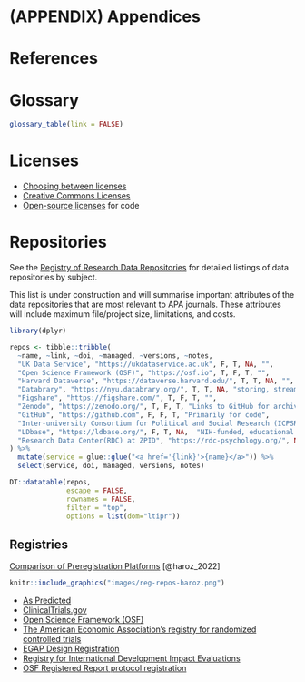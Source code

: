 # (APPENDIX) Appendices {-} 

# References {-}

<div id="refs"></div>


# Glossary

```r
glossary_table(link = FALSE)
```


# Licenses

* [Choosing between licenses](http://blog.psyarxiv.com/2018/05/14/licensing-work-psyarxiv/)
* [Creative Commons Licenses](https://creativecommons.org)
* [Open-source licenses](https://opensource.org/licenses) for code


# Repositories

See the [Registry of Research Data Repositories](https://www.re3data.org/) for detailed listings of data repositories by subject.

This list is under construction and will summarise important attributes of the data repositories that are most relevant to APA journals. These attributes will include maximum file/project size, limitations, and costs.

```r
library(dplyr)

repos <- tibble::tribble(
  ~name, ~link, ~doi, ~managed, ~versions, ~notes,
  "UK Data Service", "https://ukdataservice.ac.uk", F, T, NA, "",
  "Open Science Framework (OSF)", "https://osf.io", T, F, T, "",
  "Harvard Dataverse", "https://dataverse.harvard.edu/", T, T, NA, "",
  "Databrary", "https://nyu.databrary.org/", T, T, NA, "storing, streaming, and sharing video and audio recordings",
  "Figshare", "https://figshare.com/", T, F, T, "",
  "Zenodo", "https://zenodo.org/", T, F, T, "Links to GitHub for archiving code snapshots",
  "GitHub", "https://github.com", F, F, T, "Primarily for code",
  "Inter-university Consortium for Political and Social Research (ICPSR)", "https://www.icpsr.umich.edu/", T, T, T, "",
  "LDbase", "https://ldbase.org/", F, T, NA,  "NIH-funded, educational and developmental sciences ",
  "Research Data Center(RDC) at ZPID", "https://rdc-psychology.org/", NA, T, NA, "paid curation service"
) %>%
  mutate(service = glue::glue("<a href='{link}'>{name}</a>")) %>%
  select(service, doi, managed, versions, notes)

DT::datatable(repos, 
              escape = FALSE, 
              rownames = FALSE,
              filter = "top",
              options = list(dom="ltipr"))
```


## Registries

[Comparison of Preregistration Platforms](https://osf.io/preprints/metaarxiv/zry2u) [@haroz_2022]

```r
knitr::include_graphics("images/reg-repos-haroz.png")
```


* [As Predicted](https://aspredicted.org/)
* [ClinicalTrials.gov](https://clinicaltrials.gov/)
* [Open Science Framework (OSF)](https://osf.io)
* [The American Economic Association's registry for randomized controlled trials](https://www.socialscienceregistry.org/)
* [EGAP Design Registration](https://egap.org/registry-0/)
* [Registry for International Development Impact Evaluations](http://ridie.3ieimpact.org/)
* [OSF Registered Report protocol registration](https://osf.io/rr/)

